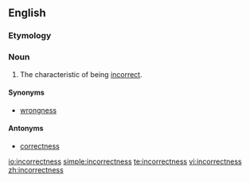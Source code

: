 ==English==

===Etymology===
{{suffix|incorrect|ness}}

===Noun===
{{en-noun|-}}

# The characteristic of being [[incorrect]].

====Synonyms====
* [[wrongness]]

====Antonyms====
*[[correctness]]

[[io:incorrectness]]
[[simple:incorrectness]]
[[te:incorrectness]]
[[vi:incorrectness]]
[[zh:incorrectness]]